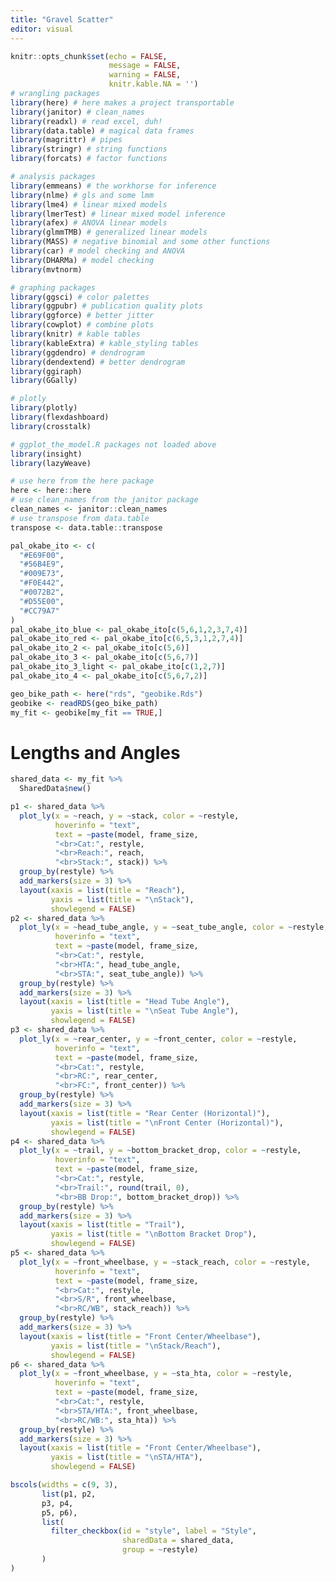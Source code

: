 ```yaml
---
title: "Gravel Scatter"
editor: visual
---
```


```r
knitr::opts_chunk$set(echo = FALSE,
                      message = FALSE,
                      warning = FALSE,
                      knitr.kable.NA = '')
# wrangling packages
library(here) # here makes a project transportable
library(janitor) # clean_names
library(readxl) # read excel, duh!
library(data.table) # magical data frames
library(magrittr) # pipes
library(stringr) # string functions
library(forcats) # factor functions

# analysis packages
library(emmeans) # the workhorse for inference
library(nlme) # gls and some lmm
library(lme4) # linear mixed models
library(lmerTest) # linear mixed model inference
library(afex) # ANOVA linear models
library(glmmTMB) # generalized linear models
library(MASS) # negative binomial and some other functions
library(car) # model checking and ANOVA
library(DHARMa) # model checking
library(mvtnorm)

# graphing packages
library(ggsci) # color palettes
library(ggpubr) # publication quality plots
library(ggforce) # better jitter
library(cowplot) # combine plots
library(knitr) # kable tables
library(kableExtra) # kable_styling tables
library(ggdendro) # dendrogram
library(dendextend) # better dendrogram
library(ggiraph)
library(GGally)

# plotly
library(plotly)
library(flexdashboard)
library(crosstalk)

# ggplot_the_model.R packages not loaded above
library(insight)
library(lazyWeave)

# use here from the here package
here <- here::here
# use clean_names from the janitor package
clean_names <- janitor::clean_names
# use transpose from data.table
transpose <- data.table::transpose

pal_okabe_ito <- c(
  "#E69F00",
  "#56B4E9",
  "#009E73",
  "#F0E442",
  "#0072B2",
  "#D55E00",
  "#CC79A7"
)
pal_okabe_ito_blue <- pal_okabe_ito[c(5,6,1,2,3,7,4)] 
pal_okabe_ito_red <- pal_okabe_ito[c(6,5,3,1,2,7,4)] 
pal_okabe_ito_2 <- pal_okabe_ito[c(5,6)]
pal_okabe_ito_3 <- pal_okabe_ito[c(5,6,7)]
pal_okabe_ito_3_light <- pal_okabe_ito[c(1,2,7)]
pal_okabe_ito_4 <- pal_okabe_ito[c(5,6,7,2)]

geo_bike_path <- here("rds", "geobike.Rds")
geobike <- readRDS(geo_bike_path)
my_fit <- geobike[my_fit == TRUE,]

```

# Lengths and Angles

```r
shared_data <- my_fit %>% 
  SharedData$new()

p1 <- shared_data %>% 
  plot_ly(x = ~reach, y = ~stack, color = ~restyle,
          hoverinfo = "text",
          text = ~paste(model, frame_size,
          "<br>Cat:", restyle,
          "<br>Reach:", reach,
          "<br>Stack:", stack)) %>% 
  group_by(restyle) %>% 
  add_markers(size = 3) %>%
  layout(xaxis = list(title = "Reach"),
         yaxis = list(title = "\nStack"),
         showlegend = FALSE)
p2 <- shared_data %>% 
  plot_ly(x = ~head_tube_angle, y = ~seat_tube_angle, color = ~restyle,
          hoverinfo = "text",
          text = ~paste(model, frame_size,
          "<br>Cat:", restyle,
          "<br>HTA:", head_tube_angle,
          "<br>STA:", seat_tube_angle)) %>% 
  group_by(restyle) %>% 
  add_markers(size = 3) %>%
  layout(xaxis = list(title = "Head Tube Angle"),
         yaxis = list(title = "\nSeat Tube Angle"),
         showlegend = FALSE)
p3 <- shared_data %>% 
  plot_ly(x = ~rear_center, y = ~front_center, color = ~restyle,
          hoverinfo = "text",
          text = ~paste(model, frame_size,
          "<br>Cat:", restyle,
          "<br>RC:", rear_center,
          "<br>FC:", front_center)) %>% 
  group_by(restyle) %>% 
  add_markers(size = 3) %>%
  layout(xaxis = list(title = "Rear Center (Horizontal)"),
         yaxis = list(title = "\nFront Center (Horizontal)"),
         showlegend = FALSE)
p4 <- shared_data %>% 
  plot_ly(x = ~trail, y = ~bottom_bracket_drop, color = ~restyle,
          hoverinfo = "text",
          text = ~paste(model, frame_size,
          "<br>Cat:", restyle,
          "<br>Trail:", round(trail, 0),
          "<br>BB Drop:", bottom_bracket_drop)) %>% 
  group_by(restyle) %>% 
  add_markers(size = 3) %>%
  layout(xaxis = list(title = "Trail"),
         yaxis = list(title = "\nBottom Bracket Drop"),
         showlegend = FALSE)
p5 <- shared_data %>% 
  plot_ly(x = ~front_wheelbase, y = ~stack_reach, color = ~restyle,
          hoverinfo = "text",
          text = ~paste(model, frame_size,
          "<br>Cat:", restyle,
          "<br>S/R", front_wheelbase,
          "<br>RC/WB", stack_reach)) %>% 
  group_by(restyle) %>% 
  add_markers(size = 3) %>%
  layout(xaxis = list(title = "Front Center/Wheelbase"),
         yaxis = list(title = "\nStack/Reach"),
         showlegend = FALSE)
p6 <- shared_data %>% 
  plot_ly(x = ~front_wheelbase, y = ~sta_hta, color = ~restyle,
          hoverinfo = "text",
          text = ~paste(model, frame_size,
          "<br>Cat:", restyle,
          "<br>STA/HTA:", front_wheelbase,
          "<br>RC/WB:", sta_hta)) %>% 
  group_by(restyle) %>% 
  add_markers(size = 3) %>%
  layout(xaxis = list(title = "Front Center/Wheelbase"),
         yaxis = list(title = "\nSTA/HTA"),
         showlegend = FALSE)

bscols(widths = c(9, 3),
       list(p1, p2,
       p3, p4,
       p5, p6),
       list(
         filter_checkbox(id = "style", label = "Style",
                         sharedData = shared_data,
                         group = ~restyle)
       )
)
```

